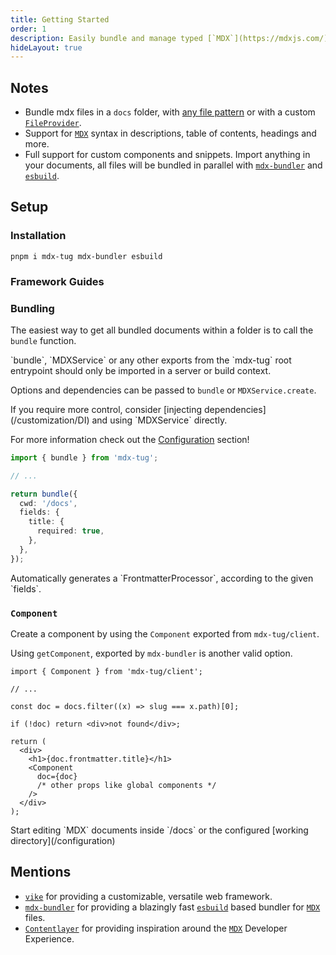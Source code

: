 ```yaml
---
title: Getting Started
order: 1
description: Easily bundle and manage typed [`MDX`](https://mdxjs.com/) files.
hideLayout: true
---
```


## Notes

- Bundle mdx files in a `docs` folder, with [any file pattern](/configuration#options) or with a custom [`FileProvider`](/customization/DI/fileProvider).
- Support for [`MDX`](https://mdxjs.com/) syntax in descriptions, table of contents, headings and more.
- Full support for custom components and snippets. Import anything in your documents, all files will be bundled in parallel with [`mdx-bundler`](https://github.com/kentcdodds/mdx-bundler) and [`esbuild`](https://esbuild.github.io/).

## Setup

### Installation

```
pnpm i mdx-tug mdx-bundler esbuild
```

### Framework Guides

<Examples />

### Bundling

The easiest way to get all bundled documents within a folder is to call the `bundle` function.

<Warning>
  `bundle`, `MDXService` or any other exports from the `mdx-tug` root entrypoint
  should only be imported in a server or build context.
</Warning>

Options and dependencies can be passed to `bundle` or `MDXService.create`.

<Info>
  If you require more control, consider [injecting
  dependencies](/customization/DI) and using `MDXService` directly.

For more information check out the [Configuration](/configuration) section!

</Info>

```ts {1,7-10} showLineNumbers
import { bundle } from 'mdx-tug';

// ...

return bundle({
  cwd: '/docs',
  fields: {
    title: {
      required: true,
    },
  },
});
```

<Success>
  Automatically generates a `FrontmatterProcessor`, according to the given
  `fields`.
</Success>

### `Component`

Create a component by using the `Component` exported from `mdx-tug/client`.

<Info>

Using `getComponent`, exported by `mdx-bundler` is another valid option.

</Info>

```tsx {1,12} showLineNumbers
import { Component } from 'mdx-tug/client';

// ...

const doc = docs.filter((x) => slug === x.path)[0];

if (!doc) return <div>not found</div>;

return (
  <div>
    <h1>{doc.frontmatter.title}</h1>
    <Component
      doc={doc}
      /* other props like global components */
    />
  </div>
);
```

<Success>
  Start editing `MDX` documents inside `/docs` or the configured [working
  directory](/configuration)
</Success>

## Mentions

- [`vike`](https://vike.dev/) for providing a customizable, versatile web framework.
- [`mdx-bundler`](https://github.com/kentcdodds/mdx-bundler) for providing a blazingly fast [`esbuild`](https://esbuild.github.io/mdx-bundler) based bundler for [`MDX`](https://mdxjs.com/) files.
- [`Contentlayer`](https://contentlayer.dev/) for providing inspiration around the [`MDX`](https://mdxjs.com/) Developer Experience.
